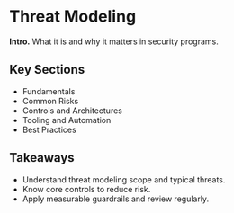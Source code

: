 # Threat Modeling

**Intro.** What it is and why it matters in security programs.

## Key Sections
- Fundamentals
- Common Risks
- Controls and Architectures
- Tooling and Automation
- Best Practices

## Takeaways
- Understand threat modeling scope and typical threats.
- Know core controls to reduce risk.
- Apply measurable guardrails and review regularly.
